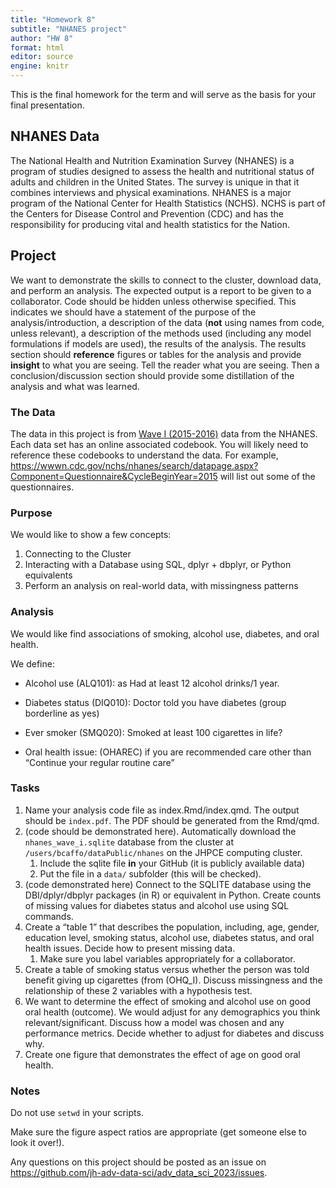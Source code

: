```yaml
---
title: "Homework 8"
subtitle: "NHANES project"
author: "HW 8"
format: html
editor: source
engine: knitr
---
```

This is the final homework for the term and will serve as the basis for your final presentation.

## NHANES Data

The National Health and Nutrition Examination Survey (NHANES) is a program of studies designed to assess the health and nutritional status of adults and children in the United States. The survey is unique in that it combines interviews and physical examinations. NHANES is a major program of the National Center for Health Statistics (NCHS). NCHS is part of the Centers for Disease Control and Prevention (CDC) and has the responsibility for producing vital and health statistics for the Nation.

## Project

We want to demonstrate the skills to connect to the cluster, download data, and perform an analysis. The expected output is a report to be given to a collaborator. Code should be hidden unless otherwise specified. This indicates we should have a statement of the purpose of the analysis/introduction, a description of the data (**not** using names from code, unless relevant), a description of the methods used (including any model formulations if models are used), the results of the analysis. The results section should **reference** figures or tables for the analysis and provide **insight** to what you are seeing. Tell the reader what you are seeing. Then a conclusion/discussion section should provide some distillation of the analysis and what was learned.

### The Data

The data in this project is from [Wave I (2015-2016)](https://wwwn.cdc.gov/nchs/nhanes/continuousnhanes/default.aspx?BeginYear=2015) data from the NHANES. Each data set has an online associated codebook. You will likely need to reference these codebooks to understand the data. For example, <https://wwwn.cdc.gov/nchs/nhanes/search/datapage.aspx?Component=Questionnaire&CycleBeginYear=2015> will list out some of the questionnaires.

### Purpose

We would like to show a few concepts:

1.  Connecting to the Cluster
2.  Interacting with a Database using SQL, dplyr + dbplyr, or Python equivalents
3.  Perform an analysis on real-world data, with missingness patterns

### Analysis

We would like find associations of smoking, alcohol use, diabetes, and oral health.

We define:

-   Alcohol use (ALQ101): as Had at least 12 alcohol drinks/1 year.

-   Diabetes status (DIQ010): Doctor told you have diabetes (group borderline as yes)

-   Ever smoker (SMQ020): Smoked at least 100 cigarettes in life?

-   Oral health issue: (OHAREC) if you are recommended care other than "Continue your regular routine care"

### Tasks

1.  Name your analysis code file as index.Rmd/index.qmd. The output should be `index.pdf`. The PDF should be generated from the Rmd/qmd.
2.  (code should be demonstrated here). Automatically download the `nhanes_wave_i.sqlite` database from the cluster at `/users/bcaffo/dataPublic/nhanes` on the JHPCE computing cluster.
    1.  Include the sqlite file **in** your GitHub (it is publicly available data)
    2.  Put the file in a `data/` subfolder (this will be checked).
3.  (code demonstrated here) Connect to the SQLITE database using the DBI/dplyr/dbplyr packages (in R) or equivalent in Python. Create counts of missing values for diabetes status and alcohol use using SQL commands.
4.  Create a "table 1" that describes the population, including, age, gender, education level, smoking status, alcohol use, diabetes status, and oral health issues. Decide how to present missing data.
    1.  Make sure you label variables appropriately for a collaborator.
5.  Create a table of smoking status versus whether the person was told benefit giving up cigarettes (from (OHQ_I). Discuss missingness and the relationship of these 2 variables with a hypothesis test.
6.  We want to determine the effect of smoking and alcohol use on good oral health (outcome). We would adjust for any demographics you think relevant/significant. Discuss how a model was chosen and any performance metrics. Decide whether to adjust for diabetes and discuss why.
7.  Create one figure that demonstrates the effect of age on good oral health.

### Notes

Do not use `setwd` in your scripts.

Make sure the figure aspect ratios are appropriate (get someone else to look it over!).

Any questions on this project should be posted as an issue on <https://github.com/jh-adv-data-sci/adv_data_sci_2023/issues>.
